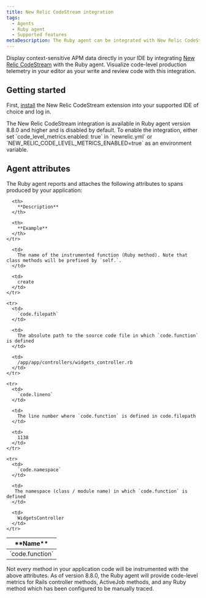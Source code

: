 ```yaml
---
title: New Relic CodeStream integration
tags:
  - Agents
  - Ruby agent
  - Supported features
metaDescription: The Ruby agent can be integrated with New Relic CodeStream to provide code-level metrics.
---
```


Display context-sensitive APM data directly in your IDE by integrating [New Relic CodeStream](/docs/codestream/how-use-codestream/performance-monitoring#code-level) with the Ruby agent. Visualize code-level production telemetry in your editor as your write and review code with this integration.

## Getting started

First, [install](/docs/codestream/start-here/install-codestream) the New Relic CodeStream extension into your supported IDE of choice and log in.

<Callout variant="important">
  The New Relic CodeStream integration is available in Ruby agent version 8.8.0 and higher and is disabled by default. To enable the integration, either set `code_level_metrics.enabled: true` in `newrelic.yml` or `NEW_RELIC_CODE_LEVEL_METRICS_ENABLED=true` as an environment variable.
</Callout>

## Agent attributes

The Ruby agent reports and attaches the following attributes to spans produced by your application:

<table>
  <thead>
    <tr>
      <th>
        **Name**
      </th>

      <th>
        **Description**
      </th>

      <th>
        **Example**
      </th>
    </tr>
  </thead>

  <tbody>
    <tr>
      <td>
        `code.function`
      </td>

      <td>
        The name of the instrumented function (Ruby method). Note that class methods will be prefixed by `self.`.
      </td>

      <td>
        create
      </td>
    </tr>

    <tr>
      <td>
        `code.filepath`
      </td>

      <td>
        The absolute path to the source code file in which `code.function` is defined
      </td>

      <td>
        /app/app/controllers/widgets_controller.rb
      </td>
    </tr>

    <tr>
      <td>
        `code.lineno`
      </td>

      <td>
        The line number where `code.function` is defined in code.filepath
      </td>

      <td>
        1138
      </td>
    </tr>

    <tr>
      <td>
        `code.namespace`
      </td>

      <td>
       The namespace (class / module name) in which `code.function` is defined
      </td>

      <td>
        WidgetsController
      </td>
    </tr>
  </tbody>
</table>

<Callout variant="important">
Not every method in your application code will be instrumented with the above attributes. As of version 8.8.0, the Ruby agent will provide code-level metrics for Rails controller methods, ActiveJob methods, and any Ruby method which has been configured to be manually traced.

 </Callout>


